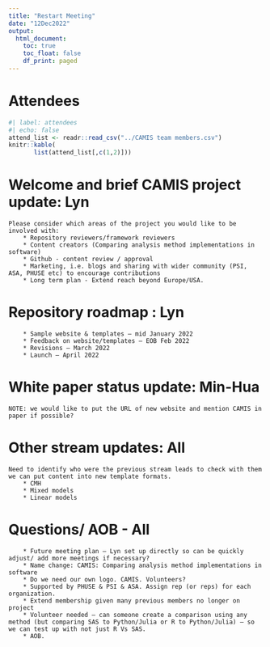 ```yaml
---
title: "Restart Meeting"
date: "12Dec2022"
output:
  html_document: 
    toc: true
    toc_float: false
    df_print: paged
---
```


# Attendees

```r
#| label: attendees
#| echo: false
attend_list <- readr::read_csv("../CAMIS team members.csv")
knitr::kable(
       list(attend_list[,c(1,2)]))
```

# Welcome and brief CAMIS project update: Lyn

```         
Please consider which areas of the project you would like to be involved with: 
    * Repository reviewers/framework reviewers
    * Content creators (Comparing analysis method implementations in software)
    * Github - content review / approval
    * Marketing, i.e. blogs and sharing with wider community (PSI, ASA, PHUSE etc) to encourage contributions 
    * Long term plan - Extend reach beyond Europe/USA.
```

# Repository roadmap : Lyn

```         
    * Sample website & templates – mid January 2022
    * Feedback on website/templates – EOB Feb 2022
    * Revisions – March 2022
    * Launch – April 2022
```

# White paper status update: Min-Hua

```         
NOTE: we would like to put the URL of new website and mention CAMIS in paper if possible?
```

# Other stream updates: All

```         
Need to identify who were the previous stream leads to check with them we can put content into new template formats.
    * CMH
    * Mixed models
    * Linear models
```

# Questions/ AOB - All

```         
    * Future meeting plan – Lyn set up directly so can be quickly adjust/ add more meetings if necessary?
    * Name change: CAMIS: Comparing analysis method implementations in software
    * Do we need our own logo. CAMIS. Volunteers?
    * Supported by PHUSE & PSI & ASA. Assign rep (or reps) for each organization. 
    * Extend membership given many previous members no longer on project
    * Volunteer needed – can someone create a comparison using any method (but comparing SAS to Python/Julia or R to Python/Julia) – so we can test up with not just R Vs SAS.
    * AOB.
```
